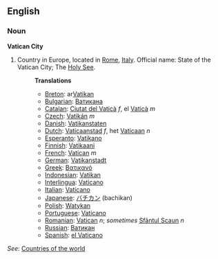 ==English==
=== Noun ===

'''Vatican City'''

# Country in Europe, located in [[Rome]], [[Italy]]. Official name: State of the Vatican City; The [[Holy See]].
#:'''Translations'''
#:*[[Breton]]: ar[[Vatikan]]
#:*[[Bulgarian]]: [[Ватикана]]
#:*[[Catalan]]: [[Ciutat del Vaticà]] ''f'', el [[Vaticà]] ''m''
#:*[[Czech]]: [[Vatikán]] ''m''
#:*[[Danish]]: [[Vatikanstaten]]
#:*[[Dutch]]: [[Vaticaanstad]] ''f'', het [[Vaticaan]] ''n''
#:*[[Esperanto]]: [[Vatikano]]
#:*[[Finnish]]: [[Vatikaani]]
#:*[[French]]: [[Vatican]] ''m''
#:*[[German]]: [[Vatikanstadt]]
#:*[[Greek]]: [[Βατικανό]]
#:*[[Indonesian]]: [[Vatikan]]
#:*[[Interlingua]]: [[Vaticano]]
#:*[[Italian]]: [[Vaticano]]
#:*[[Japanese]]: [[バチカン]] (bachikan)
#:*[[Polish]]: [[Watykan]]
#:*[[Portuguese]]: [[Vaticano]]
#:*[[Romanian]]: [[Vatican]] ''n''; ''sometimes'' [[Sfântul Scaun]] ''n''
#:*[[Russian]]: [[Ватикан]]
#:*[[Spanish]]: [[el Vaticano]]

''See'': [[Countries of the world]]